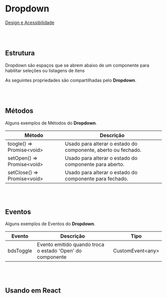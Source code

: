 
# Dropdown

[Design e Acessibilidade](https://www.figma.com/design/2bBnJVKkG09JPWCFBIcD1y/%5BDS%5D-Components?m=auto&node-id=14733-534895&t=TyXNmrAZbhl7DmWw-1)

<br></br>

## Estrutura

Dropdown são espaços que se abrem abaixo de um componente para habilitar seleções ou listagens de itens

<Canvas of={DropdownStories.Properties}></Canvas>

<Meta isTemplate />

As seguintes propriedades são compartilhadas pelo **Dropdown**.

<Controls />

<br></br>
## Métodos

Alguns exemplos de Métodos do **Dropdown**.

<table>
  <thead>
    <tr>
      <th>Método</th>
      <th>Descrição</th>
    </tr>
  </thead>
  <tbody>
    <tr>
      <td>toogle() =&gt; Promise&lt;void&gt;</td>
      <td>Usado para alterar o estado do componente, aberto ou fechado.</td>
    </tr>
    <tr>
      <td>setOpen() =&gt; Promise&lt;void&gt;</td>
      <td>Usado para alterar o estado do componente para aberto.</td>
    </tr>
    <tr>
      <td>setClose() =&gt; Promise&lt;void&gt;</td>
      <td>Usado para alterar o estado do componente para fechado.</td>
    </tr>
  </tbody>
</table>
<Source of={DropdownStories.Events} />

<br></br>
## Eventos

Alguns exemplos de Eventos do **Dropdown**.
<table>
  <thead>
    <tr>
      <th>Evento</th>
      <th>Descrição</th>
      <th>Tipo</th>
    </tr>
  </thead>
  <tbody>
    <tr>
      <td>bdsToggle</td>
      <td>Evento emitido quando troca o estado 'Open' do componente</td>
      <td>CustomEvent&lt;any&gt;</td>
    </tr>
  </tbody>
</table>


<Source of={DropdownStories.Events} />

<br></br>

## Usando em React

<Source of={DropdownStories.FrameworkReact} />
